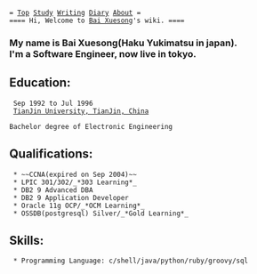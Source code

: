  = [[index|Top]] [[Study]] [[Writing]] [[diary/diary|Diary]] [[Bai Xuesong|About]] =
 ==== Hi, Welcome to [[Bai Xuesong]]'s wiki. ====

=== My name is Bai Xuesong(Haku Yukimatsu in japan). </br>I'm a Software Engineer, now live in tokyo. ===

== Education: ==
  Sep 1992 to Jul 1996
  [[http://www.tju.edu.cn/english/|TianJin University, TianJin, China]]
  </br>Bachelor degree of Electronic Engineering

== Qualifications: ==
  * ~~CCNA(expired on Sep 2004)~~
  * LPIC 301/302/_*303 Learning*_
  * DB2 9 Advanced DBA
  * DB2 9 Application Developer
  * Oracle 11g OCP/_*OCM Learning*_
  * OSSDB(postgresql) Silver/_*Gold Learning*_

== Skills: ==
  * Programming Language: c/shell/java/python/ruby/groovy/sql

